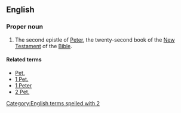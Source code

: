 ==English==

===Proper noun===
{{en-proper noun}}
{{book of the Bible|Second Epistle of Peter}}
# {{context|biblical}}  The second epistle of [[Peter]], the twenty-second book of the [[New Testament]] of the [[Bible]].

====Related terms====
*[[Pet.]]
*[[1 Pet.]]
*[[1 Peter]]
*[[2 Pet.]]

[[Category:English terms spelled with 2]]